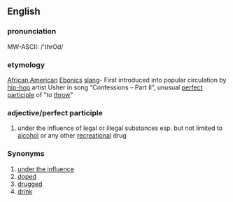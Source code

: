 ==English==
===pronunciation===
MW-ASCII: /'thrOd/

===etymology===
[[African American]] [[Ebonics]] [[slang]]- First introduced into popular circulation by [[hip-hop]] artist Usher in song “Confessions – Part II”, unusual [[perfect participle]] of "to [[throw]]"
 
===adjective/perfect participle===
#under the influence of legal or illegal substances esp. but not limited to [[alcohol]] or any other [[recreational]] drug

===Synonyms===
#[[under the influence]]
#[[doped]]
#[[drugged]]
#[[drink]]